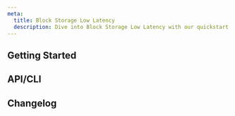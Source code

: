 ```yaml
---
meta:
  title: Block Storage Low Latency
  description: Dive into Block Storage Low Latency with our quickstart guides, how-tos, and more.
---
```



<ProductHeader
   productName="Block Storage Low Latency"
   productLogo="blockStorage"
   description="Block Storage Low Latency offers non-volatile, scalable disks that can be plugged in and out of Instances. Improve their performance with high IOPS, low latency, and scalability."
   url="/storage/block/quickstart/"
   label="Block Storage Quickstart"
/>

## Getting Started

<Grid>
    <SummaryCard
        title="Quickstart"
        icon="rocket"
        description="Learn how to create Block Storage volumes, attach and mount them to an Instance in a few steps."
        label="View Quickstart"
        url="/storage/block/quickstart/"
    />
    <SummaryCard
        title="Concepts"
        icon="info"
        description="Core concepts that give you a better understanding of Block Storage Low Latency."
        label="View Concepts"
        url="/storage/block/concepts/"
    />
    <SummaryCard
        title="How-Tos"
        icon="help-circle-outline"
        description="Learn how to use Block Storage Low Latency via the Scaleway console."
        label="View How-Tos"
        url="/storage/block/how-to/"
    />
</Grid>


## API/CLI

<Grid>
    <DefaultCard
        title="Managing a Block Storage volume"
        url="/storage/block/api-cli/managing-a-volume/"
        label="Read more"
    />
    <DefaultCard
        title="Unmounting a Block Storage volume"
        url="/storage/block/api-cli/unmounting-a-volume/"
        label="Read more"
    />
</Grid>


<ClickableBanner
    productLogo="cliWire"
    title="Block Storage API"
    description="Manage Block Storage using the Scaleway API."
    url="https://www.scaleway.com/en/developers/api/block/"
    label="Go to Block Storage API"
/>

## Changelog

<ChangelogList
    productName="block-storage"
    numberOfChanges={3}
/>
